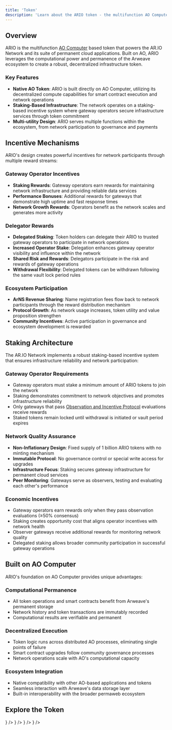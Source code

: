 ```yaml
---
title: 'Token'
description: 'Learn about the ARIO token - the multifunction AO Computer based token that powers the AR.IO Network and its suite of permanent cloud applications'
---
```



## Overview

ARIO is the multifunction [AO Computer](/glossary#ao-computer-ao) based token that powers the AR.IO Network and its suite of permanent cloud applications. Built on AO, ARIO leverages the computational power and permanence of the Arweave ecosystem to create a robust, decentralized infrastructure token.

### Key Features

- **Native AO Token**: ARIO is built directly on AO Computer, utilizing its decentralized compute capabilities for smart contract execution and network operations
- **Staking-Based Infrastructure**: The network operates on a staking-based incentive system where gateway operators secure infrastructure services through token commitment
- **Multi-utility Design**: ARIO serves multiple functions within the ecosystem, from network participation to governance and payments

## Incentive Mechanisms

ARIO's design creates powerful incentives for network participants through multiple reward streams:

### Gateway Operator Incentives

- **Staking Rewards**: Gateway operators earn rewards for maintaining network infrastructure and providing reliable data services
- **Performance Bonuses**: Additional rewards for gateways that demonstrate high uptime and fast response times
- **Network Growth Rewards**: Operators benefit as the network scales and generates more activity

### Delegator Rewards

- **Delegated Staking**: Token holders can delegate their ARIO to trusted gateway operators to participate in network operations
- **Increased Operator Stake**: Delegation enhances gateway operator visibility and influence within the network
- **Shared Risk and Rewards**: Delegators participate in the risk and rewards of gateway operations
- **Withdrawal Flexibility**: Delegated tokens can be withdrawn following the same vault lock period rules

### Ecosystem Participation

- **ArNS Revenue Sharing**: Name registration fees flow back to network participants through the reward distribution mechanism
- **Protocol Growth**: As network usage increases, token utility and value proposition strengthen
- **Community Incentives**: Active participation in governance and ecosystem development is rewarded

## Staking Architecture

The AR.IO Network implements a robust staking-based incentive system that ensures infrastructure reliability and network participation:

### Gateway Operator Requirements

- Gateway operators must stake a minimum amount of ARIO tokens to join the network
- Staking demonstrates commitment to network objectives and promotes infrastructure reliability
- Only gateways that pass [Observation and Incentive Protocol](/learn/oip) evaluations receive rewards
- Staked tokens remain locked until withdrawal is initiated or vault period expires

### Network Quality Assurance

- **Non-Inflationary Design**: Fixed supply of 1 billion ARIO tokens with no minting mechanism
- **Immutable Protocol**: No governance control or special write access for upgrades
- **Infrastructure Focus**: Staking secures gateway infrastructure for permanent cloud services
- **Peer Monitoring**: Gateways serve as observers, testing and evaluating each other's performance

### Economic Incentives

- Gateway operators earn rewards only when they pass observation evaluations (≥50% consensus)
- Staking creates opportunity cost that aligns operator incentives with network health
- Observer gateways receive additional rewards for monitoring network quality
- Delegated staking allows broader community participation in successful gateway operations

## Built on AO Computer

ARIO's foundation on AO Computer provides unique advantages:

### Computational Permanence

- All token operations and smart contracts benefit from Arweave's permanent storage
- Network history and token transactions are immutably recorded
- Computational results are verifiable and permanent

### Decentralized Execution

- Token logic runs across distributed AO processes, eliminating single points of failure
- Smart contract upgrades follow community governance processes
- Network operations scale with AO's computational capacity

### Ecosystem Integration

- Native compatibility with other AO-based applications and tokens
- Seamless interaction with Arweave's data storage layer
- Built-in interoperability with the broader permaweb ecosystem

## Explore the Token

<Cards>
  <Card 
    title="Token Architecture" 
    description="Learn about ARIO's technical implementation and AO Computer integration"
    href="/learn/token/architecture"
    icon={<Building className="w-8 h-8" />}
  />
  <Card 
    title="Get the Token" 
    description="Discover where and how to acquire ARIO tokens"
    href="/learn/token/get-the-token"
    icon={<ShoppingCart className="w-8 h-8" />}
  />
  <Card 
    title="Staking & Delegation" 
    description="Understand how to stake ARIO and delegate to gateways"
    href="/learn/staking"
    icon={<Target className="w-8 h-8" />}
  />
  <Card 
    title="Add to Wander" 
    description="Learn how to add ARIO to your Wander wallet"
    href="/learn/token/add-to-wander"
    icon={<Wallet className="w-8 h-8" />}
  />
</Cards>